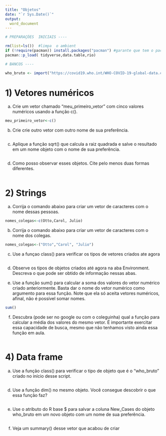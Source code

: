 ```yaml
---
title: "Objetos"
date: "`r Sys.Date()`"
output:
  word_document
---
```


```r

# PREPARAÇÕES  INICIAIS ----

rm(list=ls())  #limpa  o ambient
if (!require(pacman)) install.packages("pacman") #garante que tem o pacman
pacman::p_load( tidyverse,data.table,rio) 

```

```r
# BANCOS ----

who_bruto <- import("https://covid19.who.int/WHO-COVID-19-global-data.csv", na.strings = "")


```


# 1) Vetores numéricos

a) Crie um vetor chamado "meu_primeiro_vetor" com cinco valores numéricos usando a função c().

```r
meu_primeiro_vetor<-c()

```

b) Crie crie outro vetor com outro nome de sua preferência.

```r

```

c) Aplique a função sqrt() que calcula a raiz quadrada e salve o resultado em um nome objeto com o nome de sua preferência.

```r

```

d) Como posso observar esses objetos. Cite pelo menos duas formas diferentes.

```r
```

# 2) Strings

a) Corrija o comando abaixo para criar um vetor de caracteres com o nome dessas pessoas. 

```r
nomes_colegas<-c(Otto,Carol, Julio)
```

b) Corrija o comando abaixo para criar um vetor de caracteres com o nome dos colegas.

```r
nomes_colegas<-("Otto","Carol", "Julio")
```

c) Use a funçao class() para verificar os tipos de vetores criados ate agora

```r

```

d) Observe os tipos de objetos criados até agora na aba Environment. Descreva o que pode ser obtido de informação nessas abas.


e) Use a função sum()  para calcular a soma dos valores do vetor numérico criado anteriormente. Basta dar o nome do vetor numérico como argumento para essa função. Note que ela só aceita vetores numéricos, afinal, não é possível somar nomes. 

```r
sum()
```

f) Descubra (pode ser  no google ou com o coleguinha) qual a função para calcular a média dos valores do mesmo vetor. É importante exercitar essa capacidade de busca, mesmo que não tenhamos visto ainda essa função em aula. 

```r

```


# 4) Data frame

a) Use a função class() para verificar o tipo de objeto que é o "who_bruto" criado no início desse script.

```r

```

d) Use a função dim() no mesmo objeto. Você consegue descobrir o que essa função faz?

```r

```

e)  Use o atributo do R base $ para salvar a coluna New_Cases do objeto who_bruto em um novo objeto com um nome de sua preferência.

```r

```

f) Veja um summary() desse vetor que acabou de criar

```r

```

